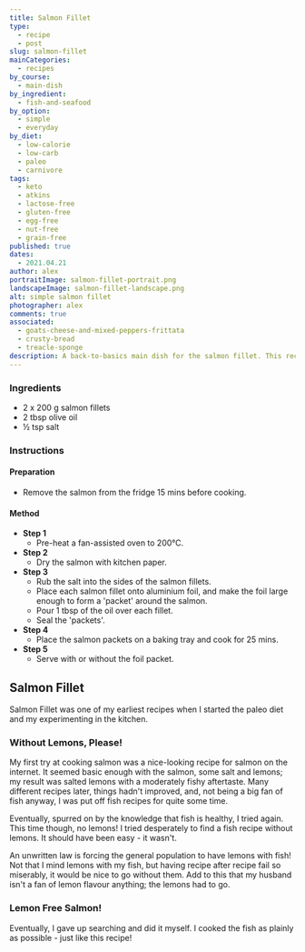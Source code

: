 ```yaml
---
title: Salmon Fillet
type:
  - recipe
  - post
slug: salmon-fillet
mainCategories: 
  - recipes
by_course:
  - main-dish
by_ingredient:
  - fish-and-seafood
by_option:
  - simple
  - everyday
by_diet:
  - low-calorie
  - low-carb
  - paleo
  - carnivore
tags:
  - keto
  - atkins
  - lactose-free
  - gluten-free
  - egg-free
  - nut-free
  - grain-free
published: true
dates: 
  - 2021.04.21
author: alex
portraitImage: salmon-fillet-portrait.png
landscapeImage: salmon-fillet-landscape.png
alt: simple salmon fillet
photographer: alex
comments: true
associated: 
  - goats-cheese-and-mixed-peppers-frittata
  - crusty-bread
  - treacle-sponge
description: A back-to-basics main dish for the salmon fillet. This recipe gives a succulent fish without fuss.
---
```


<Ingredients>

 ### Ingredients
    
  - 2 x 200 g salmon fillets
  - 2 tbsp olive oil
  - ½ tsp salt

</Ingredients>

<Instructions>

### Instructions

#### Preparation

  - Remove the salmon from the fridge 15 mins before cooking.

#### Method

  - **Step 1**
    - Pre-heat a fan-assisted oven to 200°C.
  - **Step 2**
    - Dry the salmon with kitchen paper.
  - **Step 3**
    - Rub the salt into the sides of the salmon fillets.
    - Place each salmon fillet onto aluminium foil, and make the foil large enough to form a 'packet' around the salmon.
    - Pour 1 tbsp of the oil over each fillet.
    - Seal the 'packets'.
  - **Step 4**
    - Place the salmon packets on a baking tray and cook for 25 mins.
  - **Step 5**
    - Serve with or without the foil packet.

</Instructions>

<RecipeContent>

## Salmon Fillet

Salmon Fillet was one of my earliest recipes when I started the paleo diet and my experimenting in the kitchen. 

### Without Lemons, Please!

My first try at cooking salmon was a nice-looking recipe for salmon on the internet. It seemed basic enough with the salmon, some salt and lemons; my result was salted lemons with a moderately fishy aftertaste. Many different recipes later, things hadn't improved, and, not being a big fan of fish anyway, I was put off fish recipes for quite some time. 

Eventually, spurred on by the knowledge that fish is healthy, I tried again. This time though, no lemons! I tried desperately to find a fish recipe without lemons. It should have been easy - it wasn't. 

An unwritten law is forcing the general population to have lemons with fish! Not that I mind lemons with my fish, but having recipe after recipe fail so miserably, it would be nice to go without them. Add to this that my husband isn't a fan of lemon flavour anything; the lemons had to go. 

### Lemon Free Salmon!

Eventually, I gave up searching and did it myself. I cooked the fish as plainly as possible - just like this recipe!

</RecipeContent>